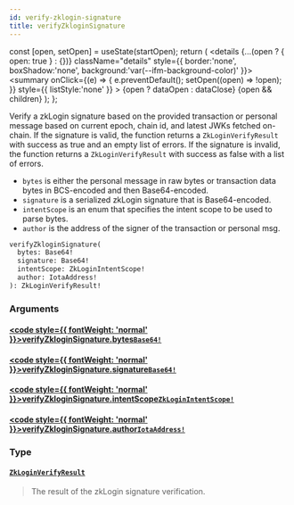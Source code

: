 ```yaml
---
id: verify-zklogin-signature
title: verifyZkloginSignature
---
```









  const [open, setOpen] = useState(startOpen);
  return (
    <details {...(open ? { open: true } : {})} className="details" style={{ border:'none', boxShadow:'none', background:'var(--ifm-background-color)' }}>
      <summary
        onClick={(e) => {
          e.preventDefault();
          setOpen((open) => !open);
        }}
        style={{ listStyle:'none' }}
      >
      {open ? dataOpen : dataClose}
      </summary>
      {open && children}
    </details>
  );
};








Verify a zkLogin signature based on the provided transaction or personal message
based on current epoch, chain id, and latest JWKs fetched on-chain. If the
signature is valid, the function returns a `ZkLoginVerifyResult` with success as
true and an empty list of errors. If the signature is invalid, the function returns
a `ZkLoginVerifyResult` with success as false with a list of errors.

- `bytes` is either the personal message in raw bytes or transaction data bytes in
BCS-encoded and then Base64-encoded.
- `signature` is a serialized zkLogin signature that is Base64-encoded.
- `intentScope` is an enum that specifies the intent scope to be used to parse bytes.
- `author` is the address of the signer of the transaction or personal msg.


```graphql
verifyZkloginSignature(
  bytes: Base64!
  signature: Base64!
  intentScope: ZkLoginIntentScope!
  author: IotaAddress!
): ZkLoginVerifyResult!
```




### Arguments

#### [<code style={{ fontWeight: 'normal' }}>verifyZkloginSignature.<b>bytes</b></code>](#)<Bullet />[`Base64!`](/references/iota-api/iota-graphql/reference/types/scalars/base-64) <Badge class="badge badge--secondary" text="non-null"/> <Badge class="badge badge--secondary" text="scalar"/> 
> 
> 
> 
> 

#### [<code style={{ fontWeight: 'normal' }}>verifyZkloginSignature.<b>signature</b></code>](#)<Bullet />[`Base64!`](/references/iota-api/iota-graphql/reference/types/scalars/base-64) <Badge class="badge badge--secondary" text="non-null"/> <Badge class="badge badge--secondary" text="scalar"/> 
> 
> 
> 
> 

#### [<code style={{ fontWeight: 'normal' }}>verifyZkloginSignature.<b>intentScope</b></code>](#)<Bullet />[`ZkLoginIntentScope!`](/references/iota-api/iota-graphql/reference/types/enums/zk-login-intent-scope) <Badge class="badge badge--secondary" text="non-null"/> <Badge class="badge badge--secondary" text="enum"/> 
> 
> 
> 
> 

#### [<code style={{ fontWeight: 'normal' }}>verifyZkloginSignature.<b>author</b></code>](#)<Bullet />[`IotaAddress!`](/references/iota-api/iota-graphql/reference/types/scalars/iota-address) <Badge class="badge badge--secondary" text="non-null"/> <Badge class="badge badge--secondary" text="scalar"/> 
> 
> 
> 
> 

### Type

#### [`ZkLoginVerifyResult`](/references/iota-api/iota-graphql/reference/types/objects/zk-login-verify-result) <Badge class="badge badge--secondary" text="object"/> 
> 
> 
> The result of the zkLogin signature verification.
> 






